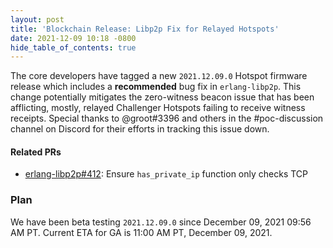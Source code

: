 ```yaml
---
layout: post
title: 'Blockchain Release: Libp2p Fix for Relayed Hotspots'
date: 2021-12-09 10:18 -0800
hide_table_of_contents: true
---
```


The core developers have tagged a new `2021.12.09.0` Hotspot firmware release which includes a
**recommended** bug fix in `erlang-libp2p`. This change potentially mitigates the zero-witness
beacon issue that has been afflicting, mostly, relayed Challenger Hotspots failing to receive
witness receipts. Special thanks to @groot#3396 and others in the #poc-discussion channel on Discord
for their efforts in tracking this issue down.

<!--truncate-->

#### Related PRs

- [erlang-libp2p#412](https://github.com/helium/erlang-libp2p/pull/412): Ensure `has_private_ip`
  function only checks TCP

### Plan

We have been beta testing `2021.12.09.0` since December 09, 2021 09:56 AM PT. Current ETA for GA is
11:00 AM PT, December 09, 2021.
